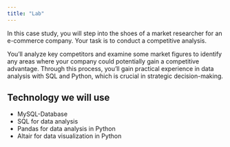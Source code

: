 ```yaml
---
title: "Lab"
---
```


In this case study, you will step into the shoes of a market researcher for an e-commerce company. Your task is to conduct a competitive analysis. 

You'll analyze key competitors and examine some market figures to identify any areas where your company could potentially gain a competitive advantage. Through this process, you'll gain practical experience in data analysis with SQL and Python, which is crucial in strategic decision-making.


::: {.callout-tip}
## Technology we will use

- MySQL-Database
- SQL for data analysis
- Pandas for data analysis in Python
- Altair for data visualization in Python 

:::

